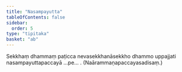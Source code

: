 ```yaml
---
title: "Nasampayutta"
tableOfContents: false
sidebar:
  order: 5
type: "tipitaka"
basket: "ab"
---
```



<DynamicBreadcrumb />

<Division number="14">

<Paragraph number="1693">
Sekkhaṃ dhammaṃ paṭicca nevasekkhanāsekkho dhammo uppajjati nasampayuttapaccayā …pe… . (Naārammaṇapaccayasadisaṃ.)
</Paragraph>
</Division>